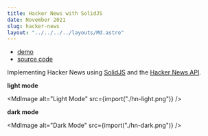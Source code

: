 ```yaml
---
title: Hacker News with SolidJS
date: November 2021
slug: hacker-news
layout: "../../../../layouts/Md.astro"
---
```



- [demo](https://enochchau.com/hn)
- [source code](https://github.com/ec965/hn)

Implementing Hacker News using [SolidJS](https://github.com/solidjs/solid) and
the [Hacker News API](https://github.com/HackerNews/API).

**light mode**

<MdImage alt="Light Mode" src={import("./hn-light.png")} />

**dark mode**

<MdImage alt="Dark Mode" src={import("./hn-dark.png")} />
